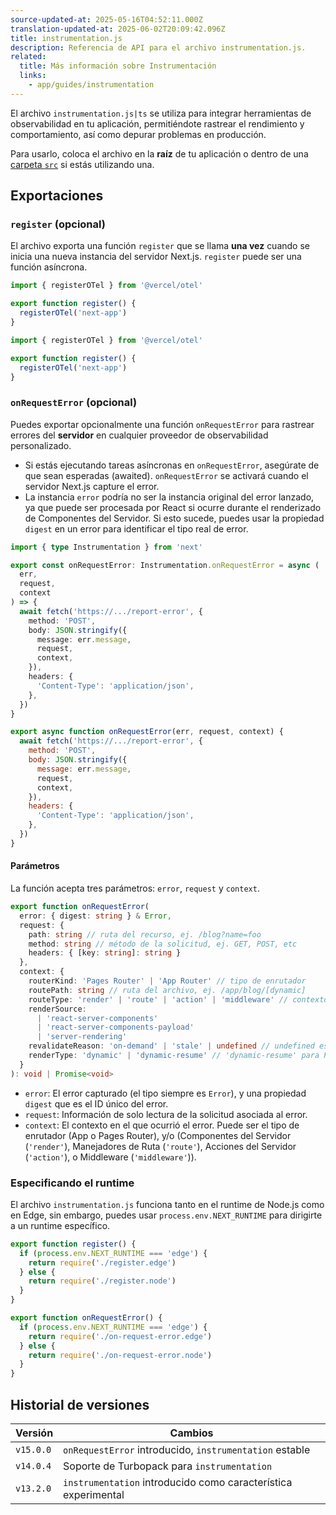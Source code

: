 ```yaml
---
source-updated-at: 2025-05-16T04:52:11.000Z
translation-updated-at: 2025-06-02T20:09:42.096Z
title: instrumentation.js
description: Referencia de API para el archivo instrumentation.js.
related:
  title: Más información sobre Instrumentación
  links:
    - app/guides/instrumentation
---
```


El archivo `instrumentation.js|ts` se utiliza para integrar herramientas de observabilidad en tu aplicación, permitiéndote rastrear el rendimiento y comportamiento, así como depurar problemas en producción.

Para usarlo, coloca el archivo en la **raíz** de tu aplicación o dentro de una [carpeta `src`](/docs/app/api-reference/file-conventions/src-folder) si estás utilizando una.

## Exportaciones

### `register` (opcional)

El archivo exporta una función `register` que se llama **una vez** cuando se inicia una nueva instancia del servidor Next.js. `register` puede ser una función asíncrona.

```ts filename="instrumentation.ts" switcher
import { registerOTel } from '@vercel/otel'

export function register() {
  registerOTel('next-app')
}
```

```js filename="instrumentation.js" switcher
import { registerOTel } from '@vercel/otel'

export function register() {
  registerOTel('next-app')
}
```

### `onRequestError` (opcional)

Puedes exportar opcionalmente una función `onRequestError` para rastrear errores del **servidor** en cualquier proveedor de observabilidad personalizado.

- Si estás ejecutando tareas asíncronas en `onRequestError`, asegúrate de que sean esperadas (awaited). `onRequestError` se activará cuando el servidor Next.js capture el error.
- La instancia `error` podría no ser la instancia original del error lanzado, ya que puede ser procesada por React si ocurre durante el renderizado de Componentes del Servidor. Si esto sucede, puedes usar la propiedad `digest` en un error para identificar el tipo real de error.

```ts filename="instrumentation.ts" switcher
import { type Instrumentation } from 'next'

export const onRequestError: Instrumentation.onRequestError = async (
  err,
  request,
  context
) => {
  await fetch('https://.../report-error', {
    method: 'POST',
    body: JSON.stringify({
      message: err.message,
      request,
      context,
    }),
    headers: {
      'Content-Type': 'application/json',
    },
  })
}
```

```js filename="instrumentation.js" switcher
export async function onRequestError(err, request, context) {
  await fetch('https://.../report-error', {
    method: 'POST',
    body: JSON.stringify({
      message: err.message,
      request,
      context,
    }),
    headers: {
      'Content-Type': 'application/json',
    },
  })
}
```

#### Parámetros

La función acepta tres parámetros: `error`, `request` y `context`.

```ts filename="Types"
export function onRequestError(
  error: { digest: string } & Error,
  request: {
    path: string // ruta del recurso, ej. /blog?name=foo
    method: string // método de la solicitud, ej. GET, POST, etc
    headers: { [key: string]: string }
  },
  context: {
    routerKind: 'Pages Router' | 'App Router' // tipo de enrutador
    routePath: string // ruta del archivo, ej. /app/blog/[dynamic]
    routeType: 'render' | 'route' | 'action' | 'middleware' // contexto donde ocurrió el error
    renderSource:
      | 'react-server-components'
      | 'react-server-components-payload'
      | 'server-rendering'
    revalidateReason: 'on-demand' | 'stale' | undefined // undefined es una solicitud normal sin revalidación
    renderType: 'dynamic' | 'dynamic-resume' // 'dynamic-resume' para PPR
  }
): void | Promise<void>
```

- `error`: El error capturado (el tipo siempre es `Error`), y una propiedad `digest` que es el ID único del error.
- `request`: Información de solo lectura de la solicitud asociada al error.
- `context`: El contexto en el que ocurrió el error. Puede ser el tipo de enrutador (App o Pages Router), y/o (Componentes del Servidor (`'render'`), Manejadores de Ruta (`'route'`), Acciones del Servidor (`'action'`), o Middleware (`'middleware'`)).

### Especificando el runtime

El archivo `instrumentation.js` funciona tanto en el runtime de Node.js como en Edge, sin embargo, puedes usar `process.env.NEXT_RUNTIME` para dirigirte a un runtime específico.

```js filename="instrumentation.js"
export function register() {
  if (process.env.NEXT_RUNTIME === 'edge') {
    return require('./register.edge')
  } else {
    return require('./register.node')
  }
}

export function onRequestError() {
  if (process.env.NEXT_RUNTIME === 'edge') {
    return require('./on-request-error.edge')
  } else {
    return require('./on-request-error.node')
  }
}
```

## Historial de versiones

| Versión   | Cambios                                                 |
| --------- | ------------------------------------------------------- |
| `v15.0.0` | `onRequestError` introducido, `instrumentation` estable |
| `v14.0.4` | Soporte de Turbopack para `instrumentation`             |
| `v13.2.0` | `instrumentation` introducido como característica experimental |